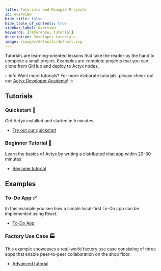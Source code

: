 ```yaml
---
title: Tutorials and Example Projects
id: overview
hide_title: false
hide_table_of_contents: true
sidebar_label: Overview
keywords: [reference, tutorial]
description: Developer tutorials.
image: /images/defaults/default.svg
---
```


Tutorials are learning-oriented lessons that take the reader by the hand to complete a small project.
Examples are complete projects that you can clone from GitHub and deploy to Actyx nodes.

:::info Want more tutorials?
For more elaborate tutorials, please check out our [Actyx Developer Academy](https://academy.actyx.com)!
:::

## Tutorials

### Quickstart 🚀

Get Actyx installed and started in 5 minutes.

- [Try out our quickstart](./quickstart.mdx)

### Beginner Tutorial 💬

Learn the basics of Actyx by writing a distributed chat app within 20-30 minutes.

- [Beginner tutorial](./chat.mdx)

## Examples

### To-Do App ✅

In this example you see how a simple local-first To-Do app can be implemented using React.

- [To-Do App](https://github.com/actyx-contrib/todo-react)

### Factory Use Case 🏭

This example showcases a real-world factory use case consisting of three apps that enable peer-to-peer collaboration on the shop floor.

- [Advanced tutorial](./advanced-tutorial/introduction.mdx)
